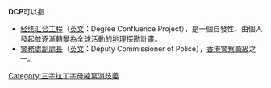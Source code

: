'''DCP'''可以指：
* [[经纬汇合工程|经纬汇合工程]]（[[英文|英文]]：Degree Confluence Project），是一個自發性、由個人發起並逐漸轉變為全球活動的[[地理|地理]]探勘計畫。
* [[警務處副處長|警務處副處長]]（[[英文|英文]]：Deputy Commissioner of Police），[[香港警察職級|香港警察職級]]之一。

[[Category:三字拉丁字母縮寫消歧義|Category:三字拉丁字母縮寫消歧義]]
{{disambig}}